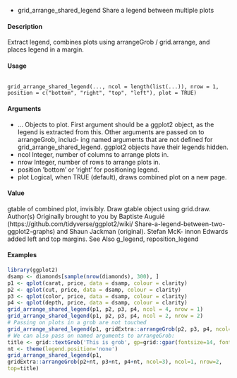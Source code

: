 * grid_arrange_shared_legend
Share a legend between multiple plots

#### Description
Extract legend, combines plots using arrangeGrob / grid.arrange, and places legend in a margin.

#### Usage

<pre><code>
grid_arrange_shared_legend(..., ncol = length(list(...)), nrow = 1,
position = c("bottom", "right", "top", "left"), plot = TRUE)
</code></pre>

#### Arguments
* ... Objects to plot. First argument should be a ggplot2 object, as the legend is
extracted from this. Other arguments are passed on to arrangeGrob, includ-
 ing named arguments that are not defined for grid_arrange_shared_legend.
ggplot2 objects have their legends hidden.
* ncol Integer, number of columns to arrange plots in.
* nrow Integer, number of rows to arrange plots in.
* position ’bottom’ or ’right’ for positioning legend.
* plot Logical, when TRUE (default), draws combined plot on a new page.

#### Value
gtable of combined plot, invisibly. Draw gtable object using grid.draw.
Author(s)
Originally brought to you by Baptiste Auguié (https://github.com/tidyverse/ggplot2/wiki/
Share-a-legend-between-two-ggplot2-graphs) and Shaun Jackman (original). Stefan McK-
innon Edwards added left and top margins.
See Also
g_legend, reposition_legend

#### Examples
```r
library(ggplot2)
dsamp <- diamonds[sample(nrow(diamonds), 300), ]
p1 <- qplot(carat, price, data = dsamp, colour = clarity)
p2 <- qplot(cut, price, data = dsamp, colour = clarity)
p3 <- qplot(color, price, data = dsamp, colour = clarity)
p4 <- qplot(depth, price, data = dsamp, colour = clarity)
grid_arrange_shared_legend(p1, p2, p3, p4, ncol = 4, nrow = 1)
grid_arrange_shared_legend(p1, p2, p3, p4, ncol = 2, nrow = 2)
# Passing on plots in a grob are not touched
grid_arrange_shared_legend(p1, gridExtra::arrangeGrob(p2, p3, p4, ncol=3), ncol=1, nrow=2)
# We can also pass on named arguments to arrangeGrob:
title <- grid::textGrob('This is grob', gp=grid::gpar(fontsize=14, fontface='bold'))
nt <- theme(legend.position='none')
grid_arrange_shared_legend(p1,
gridExtra::arrangeGrob(p2+nt, p3+nt, p4+nt, ncol=3), ncol=1, nrow=2,
top=title)
````
